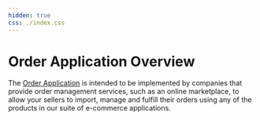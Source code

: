 ```yaml
---
hidden: true
css: ./index.css
---
```


Order Application Overview
===================

The [Order Application](../reference/order.mdx) is intended to be implemented by companies that provide order management services,
such as an online marketplace, to allow your sellers to import, manage and fulfill their orders using any of the products in our suite of
e-commerce applications.
